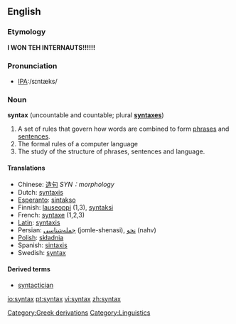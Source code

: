 ==English==

===Etymology===
'''I WON TEH INTERNAUTS!!!!!!'''

===Pronunciation===
*[[w:International Phonetic Alphabet|IPA]]:/sɪntæks/

===Noun===
{{wikipedia}}
'''syntax''' (uncountable and countable; plural '''[[syntaxes]]''')

# A set of rules that govern how words are combined to form [[phrase]]s and [[sentence]]s.
# The formal rules of a computer language
# The study of the structure of phrases, sentences and language.

====Translations====
*Chinese: [[造句]] ''SYN：morphology''
*Dutch: [[syntaxis]] {{f}}
*[[Esperanto]]: [[sintakso]]
*Finnish: [[lauseoppi]] (1,3), [[syntaksi]]
*French: [[syntaxe]] {{f}} (1,2,3)
*[[w:Latin language|Latin]]: [[syntaxis]] {{f}}
*Persian: [[جمله‌شناسی]] (jomle-shenasi), [[نحو]] (nahv)
*[[w:Polish language|Polish]]: [[składnia]] {{f}}
*Spanish: [[sintaxis]] {{f}}
*Swedish: [[syntax]]

====Derived terms====
*[[syntactician]]

[[Category:Greek derivations]]
[[Category:Linguistics]]

[[io:syntax]]
[[pt:syntax]]
[[vi:syntax]]
[[zh:syntax]]